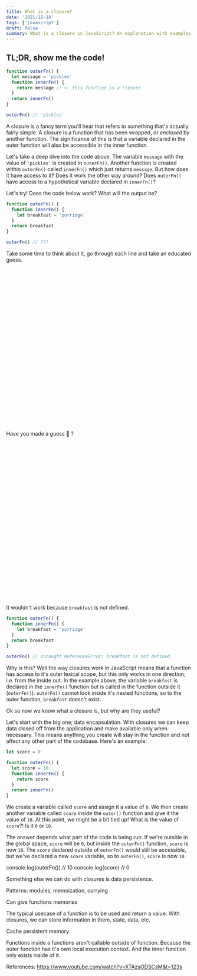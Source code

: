 ```yaml
---
title: What is a closure?
date: '2021-12-14'
tags: ['javascript']
draft: false
summary: What is a closure in JavaScript? An explanation with examples
---
```


## TL;DR, show me the code!

```jsx
function outerFn() {
  let message = 'pickles'
  function innerFn() {
    return message // <- this function is a closure
  }
  return innerFn()
}

outerFn() // 'pickles'
```

A closure is a fancy term you'll hear that refers to something that's actually fairly simple. A closure is a function that has been wrapped, or _enclosed_ by another function. The significance of this is that a variable declared in the outer function will also be accessible in the inner function.

Let's take a deep dive into the code above. The variable `message` with the value of `'pickles'` is created in `outerFn()`. Another function is created within `outerFn()` called `innerFn()` which just returns `message`. But how does it have access to it? Does it work the other way around? Does `outerFn()` have access to a hypothetical variable declared in `innerFn()`?

Let's try! Does the code below work? What will the output be?

```jsx
function outerFn() {
  function innerFn() {
    let breakfast = 'porridge'
  }
  return breakfast
}

outerFn() // ???
```

Take some time to think about it, go through each line and take an educated guess.

<br />
<br />
<br />
<br />
<br />
<br />
<br />
<br />
<br />
<br />
<br />
<br />
<br />
<br />
<br />
<br />
<br />
<br />
<br />
<br />
<br />
<br />
<br />
<br />
<br />

Have you made a guess 👀 ?

<br />
<br />
<br />
<br />
<br />
<br />
<br />
<br />
<br />
<br />
<br />
<br />
<br />
<br />
<br />
<br />
<br />
<br />
<br />
<br />
<br />
<br />
<br />
<br />
<br />

It wouldn't work because `breakfast` is not defined.

```jsx
function outerFn() {
  function innerFn() {
    let breakfast = 'porridge'
  }
  return breakfast
}

outerFn() // Uncaught ReferenceError: breakfast is not defined
```

Why is this? Well the way closures work in JavaScript means that a function has access to it's outer lexical scope, but this only works in one direction; i.e. from the inside out. In the example above, the variable `breakfast` is declared in the `innerFn()` function but is called in the function outside it (`outerFn()`). `outerFn()` cannot look inside it's nested functions, so to the outer function, `breakfast` doesn't exist.

Ok so now we know what a closure is, but why are they useful?

Let's start with the big one; data encapsulation. With closures we can keep data closed off from the application and make available only when necessary. This means anything you create will stay in the function and not affect any other part of the codebase. Here's an example:

```jsx
let score = 0

function outerFn() {
  let score = 10
  function innerFn() {
    return score
  }
  return innerFn()
}
```

We create a variable called `score` and assign it a value of `0`. We then create another variable called `score` inside the `outer()` function and give it the value of `10`. At this point, we might be a bit tied up! What is the value of `score`?! Is it `0` or `10`.

The answer depends what part of the code is being run. If we're outside in the global space, `score` will be `0`, but inside the `outerFn()` function, `score` is now `10`. The `score` declared outside of `outerFn()` would still be accessible, but we've declared a new `score` variable, so to `outerFn()`, `score` is now `10`.

console.log(outerFn()) // 10
console.log(score) // 0

Something else we can do with closures is data persistence.

Patterns: modules, memoization, currying

Can give functions memories

The typical usecase of a function is to be used and return a value. With closures, we can store information in them, state, data, etc.

Cache persistent memory

Functions inside a functions aren't callable outside of function. Because the outer function has it's own local execution context. And the inner function only exists inside of it.

References:
https://www.youtube.com/watch?v=XTAzsODSCsM&t=123s
